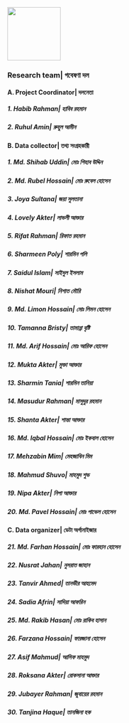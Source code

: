 ![](images/logo.jpg){width="120"}

### Research team\| গবেষণা দল

#### A. Project Coordinator\| দলনেতা

##### 1. Habib Rahman\| হাবিব রহমান 

##### 2. Ruhul Amin| রুহুল আমীন

#### B. Data collector| তথ্য সংগ্রহকারী

##### 1. Md. Shihab Uddin\| মোঃ শিহাব উদ্দিন

##### 2. Md. Rubel Hossain\| মোঃ রুবেল হোসেন

##### 3. Joya Sultana\| জয়া সুলতানা

##### 4. Lovely Akter\| লাভলী আক্তার

##### 5. Rifat Rahman\| রিফাত রহমান

##### 6. Sharmeen Poly\| শারমিন পলি

##### 7. Saidul Islam\| সাইদুল ইসলাম

##### 8. Nishat Mouri\| নিশাত মৌরি

##### 9. Md. Limon Hossain\| মোঃ লিমন হোসেন

##### 10. Tamanna Bristy\| তামান্না বৃষ্টি

##### 11. Md. Arif Hossain\| মোঃ আরিফ হোসেন

##### 12. Mukta Akter\| মুক্তা আক্তার

##### 13. Sharmin Tania\| শারমিন তানিয়া

##### 14. Masudur Rahman\| মাসুদুর রহমান

##### 15. Shanta Akter\| শান্তা আক্তার

##### 16. Md. Iqbal Hossain\| মোঃ ইকবাল হোসেন

##### 17. Mehzabin Mim\| মেহজাবিন মিম

##### 18. Mahmud Shuvo\| মাহমুদ শুভ

##### 19. Nipa Akter\| নিপা আক্তার

##### 20. Md. Pavel Hossain\| মোঃ পাভেল হোসেন

#### C. Data organizer| ডেটা অর্গানাইজার

##### 21. Md. Farhan Hossain\| মোঃ ফারহান হোসেন

##### 22. Nusrat Jahan\| নুসরাত জাহান

##### 23. Tanvir Ahmed\| তানভীর আহমেদ

##### 24. Sadia Afrin\| সাদিয়া আফরিন

##### 25. Md. Rakib Hasan\| মোঃ রাকিব হাসান

##### 26. Farzana Hossain\| ফারজানা হোসেন

##### 27. Asif Mahmud\| আসিফ মাহমুদ

##### 28. Roksana Akter\| রোকসানা আক্তার

##### 29. Jubayer Rahman\| জুবায়ের রহমান

##### 30. Tanjina Haque\| তানজিনা হক
